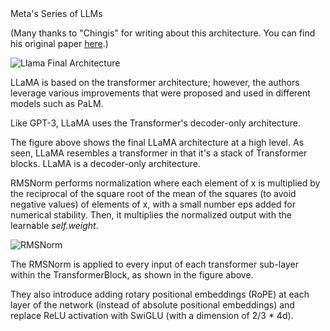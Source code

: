 <Title>The Llama Architecture</Title>
<Tagline>Meta's Series of LLMs</Tagline>

(Many thanks to "Chingis" for writing about this architecture. You can find
  his original paper [here](https://chingisoinar.medium.com/llms-explained-llama-and-its-architecture-part-1-716627e7754c).)

![Llama Final Architecture](/images/Llama.webp "Llama Final Architecture")

LLaMA is based on the transformer architecture; however, the authors leverage various improvements that were proposed and used in different models such as PaLM.

Like GPT-3, LLaMA uses the Transformer's decoder-only architecture.

The figure above shows the final LLaMA architecture at a high level. As seen, LLaMA resembles a transformer in that it's a stack of Transformer blocks. LLaMA is a decoder-only architecture.

RMSNorm performs normalization where each element of x is multiplied by the reciprocal of the square root of the mean of the squares (to avoid negative values) of elements of x, with a small number eps added for numerical stability. Then, it multiplies the normalized output with the learnable *self.weight*.

![RMSNorm](/images/RMS.webp "RMSNorm")

The RMSNorm is applied to every input of each transformer sub-layer within the TransformerBlock, as shown in the figure above.

They also introduce adding rotary positional embeddings (RoPE) at each layer of the network (instead of absolute positional embeddings) and replace ReLU activation with SwiGLU (with a dimension of 2/3 * 4d).
